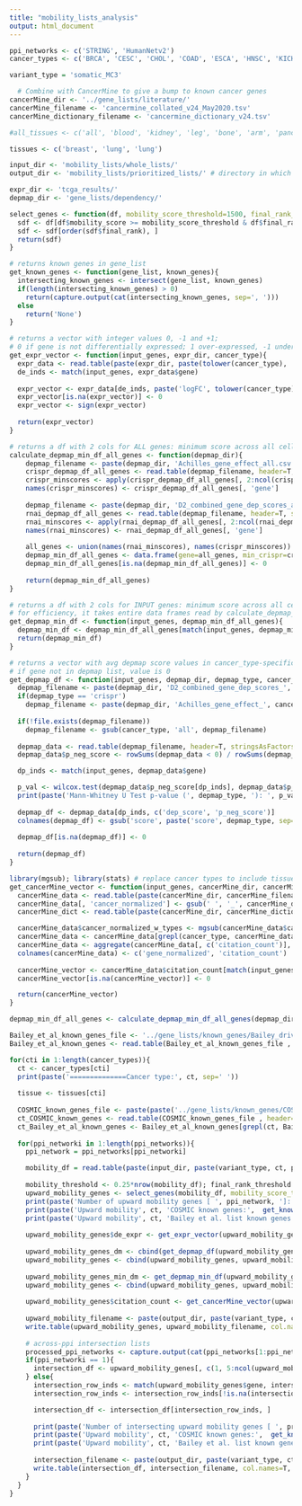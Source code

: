 ```yaml
---
title: "mobility_lists_analysis"
output: html_document
---
```


```r
ppi_networks <- c('STRING', 'HumanNetv2')
cancer_types <- c('BRCA', 'CESC', 'CHOL', 'COAD', 'ESCA', 'HNSC', 'KICH', 'KIRC', 'KIRP', 'LIHC', 'LUAD', 'LUSC', 'PRAD', 'READ', 'STAD', 'THCA', 'UCEC')

variant_type = 'somatic_MC3'

  # Combine with CancerMine to give a bump to known cancer genes
cancerMine_dir <- '../gene_lists/literature/'
cancerMine_filename <- 'cancermine_collated_v24_May2020.tsv'
cancerMine_dictionary_filename <- 'cancermine_dictionary_v24.tsv'

#all_tissues <- c('all', 'blood', 'kidney', 'leg', 'bone', 'arm', 'pancrea', 'uter', 'ovar', 'bone_marrow', 'lymph_node', 'head', 'neck', 'skin', 'thym', 'colo', 'rect', 'stomach', 'liver', 'lung', 'esophag', 'cervix', 'brain', 'bladder', 'testes', 'spinal', 'anus', 'peni', 'saliv', 'mouth', 'thyroid', 'intestine', 'muscle', 'heart', 'uterus', 'prosta', 'eye', 'vulva', 'bile_duct')

tissues <- c('breast', 'lung', 'lung')

input_dir <- 'mobility_lists/whole_lists/'
output_dir <- 'mobility_lists/prioritized_lists/' # directory in which resulting lists are saved

expr_dir <- 'tcga_results/'
depmap_dir <- 'gene_lists/dependency/'
```

```r
select_genes <- function(df, mobility_score_threshold=1500, final_rank_threshold=1000){
  sdf <- df[df$mobility_score >= mobility_score_threshold & df$final_rank <= final_rank_threshold, ]
  sdf <- sdf[order(sdf$final_rank), ]
  return(sdf)
}

# returns known genes in gene_list
get_known_genes <- function(gene_list, known_genes){
  intersecting_known_genes <- intersect(gene_list, known_genes)
  if(length(intersecting_known_genes) > 0)
    return(capture.output(cat(intersecting_known_genes, sep=', ')))
  else
    return('None')
}

# returns a vector with integer values 0, -1 and +1; 
# 0 if gene is not differentially expressed; 1 over-expressed, -1 underexpressed
get_expr_vector <- function(input_genes, expr_dir, cancer_type){
  expr_data <- read.table(paste(expr_dir, paste(tolower(cancer_type), 'expression', 'results.csv', sep='_'), sep=''), header=T, stringsAsFactors=F, sep=',') # DE genes
  de_inds <- match(input_genes, expr_data$gene)
  
  expr_vector <- expr_data[de_inds, paste('logFC', tolower(cancer_type), sep='_')]
  expr_vector[is.na(expr_vector)] <- 0
  expr_vector <- sign(expr_vector)
  
  return(expr_vector)
}

# returns a df with 2 cols for ALL genes: minimum score across all cell lines in RNAi and CRISPR screens
calculate_depmap_min_df_all_genes <- function(depmap_dir){
    depmap_filename <- paste(depmap_dir, 'Achilles_gene_effect_all.csv', sep='')
    crispr_depmap_df_all_genes <- read.table(depmap_filename, header=T, stringsAsFactors=F, sep=',')
    crispr_minscores <- apply(crispr_depmap_df_all_genes[, 2:ncol(crispr_depmap_df_all_genes)], 1, min)
    names(crispr_minscores) <- crispr_depmap_df_all_genes[, 'gene']
    
    depmap_filename <- paste(depmap_dir, 'D2_combined_gene_dep_scores_all.csv', sep='')
    rnai_depmap_df_all_genes <- read.table(depmap_filename, header=T, stringsAsFactors=F, sep=',')
    rnai_minscores <- apply(rnai_depmap_df_all_genes[, 2:ncol(rnai_depmap_df_all_genes)], 1, min)
    names(rnai_minscores) <- rnai_depmap_df_all_genes[, 'gene']
    
    all_genes <- union(names(rnai_minscores), names(crispr_minscores))
    depmap_min_df_all_genes <- data.frame(gene=all_genes, min_crispr=crispr_minscores[all_genes], min_rnai=rnai_minscores[all_genes])
    depmap_min_df_all_genes[is.na(depmap_min_df_all_genes)] <- 0
    
    return(depmap_min_df_all_genes)
}

# returns a df with 2 cols for INPUT genes: minimum score across all cell lines in RNAi and CRISPR screens
# for efficiency, it takes entire data frames read by calculate_depmap_min_df as input
get_depmap_min_df <- function(input_genes, depmap_min_df_all_genes){
  depmap_min_df <- depmap_min_df_all_genes[match(input_genes, depmap_min_df_all_genes[, 'gene']), c('min_crispr', 'min_rnai')]
  return(depmap_min_df)
}

# returns a vector with avg depmap score values in cancer_type-specific cell lines
# if gene not in depmap list, value is 0
get_depmap_df <- function(input_genes, depmap_dir, depmap_type, cancer_type){
  depmap_filename <- paste(depmap_dir, 'D2_combined_gene_dep_scores_', cancer_type, '.csv', sep='')
  if(depmap_type == 'crispr')
    depmap_filename <- paste(depmap_dir, 'Achilles_gene_effect_', cancer_type, '.csv', sep='')
  
  if(!file.exists(depmap_filename))
    depmap_filename <- gsub(cancer_type, 'all', depmap_filename)
  
  depmap_data <- read.table(depmap_filename, header=T, stringsAsFactors=F, sep=',')
  depmap_data$p_neg_score <- rowSums(depmap_data < 0) / rowSums(depmap_data != 0) # percentage of cell lines in which each gene has -ve value

  dp_inds <- match(input_genes, depmap_data$gene)

  p_val <- wilcox.test(depmap_data$p_neg_score[dp_inds], depmap_data$p_neg_score[setdiff(1:nrow(depmap_data), dp_inds)], alternative='greater')$p.value # p-value on whether selected genes statistically impact cell survival (i.e. have negative values in a large number of cell lines) more than remaining genes
  print(paste('Mann-Whitney U Test p-value (', depmap_type, '): ', p_val, sep=''))
  
  depmap_df <- depmap_data[dp_inds, c('dep_score', 'p_neg_score')]
  colnames(depmap_df) <- gsub('score', paste('score', depmap_type, sep='_'), colnames(depmap_df))
  
  depmap_df[is.na(depmap_df)] <- 0
  
  return(depmap_df)
}

library(mgsub); library(stats) # replace cancer types to include tissue name
get_cancerMine_vector <- function(input_genes, cancerMine_dir, cancerMine_filename, cancerMine_dictionary_filename, cancer_type){
  cancerMine_data <- read.table(paste(cancerMine_dir, cancerMine_filename, sep=''), header=T, quote="\"", stringsAsFactors=F, fill=T, sep='\t')
  cancerMine_data[, 'cancer_normalized'] <- gsub(' ', '_', cancerMine_data[, 'cancer_normalized'])
  cancerMine_dict <- read.table(paste(cancerMine_dir, cancerMine_dictionary_filename, sep=''), header=T, stringsAsFactors=F, fill=T, sep='\t')

  cancerMine_data$cancer_normalized_w_types <- mgsub(cancerMine_data$cancer_normalized, cancerMine_dict$from, cancerMine_dict$to) # add tissue and cancer types (i.e. could be done once and passed as parameter if speedup is needed)
  cancerMine_data <- cancerMine_data[grepl(cancer_type, cancerMine_data$cancer_normalized_w_types), ] # retain data of cancer type only
  cancerMine_data <- aggregate(cancerMine_data[, c('citation_count')], by=list(gene_normalized=cancerMine_data$gene_normalized), sum) # aggregate data frame
  colnames(cancerMine_data) <- c('gene_normalized', 'citation_count')
    
  cancerMine_vector <- cancerMine_data$citation_count[match(input_genes, cancerMine_data$gene_normalized)]
  cancerMine_vector[is.na(cancerMine_vector)] <- 0

  return(cancerMine_vector)
}
```

```r
depmap_min_df_all_genes <- calculate_depmap_min_df_all_genes(depmap_dir) # minumum crispr and rnai depscores for each gene in all cell lines (i.e. not only cancer type-specific ones)
```

```r
Bailey_et_al_known_genes_file <- '../gene_lists/known_genes/Bailey_driver_gene_list.csv'
Bailey_et_al_known_genes <- read.table(Bailey_et_al_known_genes_file , header=T, stringsAsFactors=F, sep=',')

for(cti in 1:length(cancer_types)){
  ct <- cancer_types[cti]
  print(paste('==============Cancer type:', ct, sep=' '))
  
  tissue <- tissues[cti]
  
  COSMIC_known_genes_file <- paste(paste('../gene_lists/known_genes/COSMIC_v90_membership', ct, variant_type, sep='_'), 'csv', sep='.')
  ct_COSMIC_known_genes <- read.table(COSMIC_known_genes_file , header=T, stringsAsFactors=F, sep=',')
  ct_Bailey_et_al_known_genes <- Bailey_et_al_known_genes[grepl(ct, Bailey_et_al_known_genes$Cancer),]
  
  for(ppi_networki in 1:length(ppi_networks)){
    ppi_network = ppi_networks[ppi_networki]

    mobility_df = read.table(paste(input_dir, paste(variant_type, ct, ppi_network, 'lcc', tolower(ct), 'mobility_list.csv', sep='_'), sep=''), header=F, col.names=c('gene', 'mobility_score', 'initial_rank', 'final_rank'), stringsAsFactors=F, sep=',')
    
    mobility_threshold <- 0.25*nrow(mobility_df); final_rank_threshold <- 1000 # pick genes that jumped up 25%+ ranks and ended up in top 1000 list
    upward_mobility_genes <- select_genes(mobility_df, mobility_score_threshold=mobility_threshold, final_rank_threshold=final_rank_threshold)
    print(paste('Number of upward mobility genes [ ', ppi_network, ']:', nrow(upward_mobility_genes), sep=' '))
    print(paste('Upward mobility', ct, 'COSMIC known genes:',  get_known_genes(upward_mobility_genes$gene, ct_COSMIC_known_genes$gene)))
    print(paste('Upward mobility', ct, 'Bailey et al. list known genes:',  get_known_genes(upward_mobility_genes$gene, ct_Bailey_et_al_known_genes$Gene)))
    
    upward_mobility_genes$de_expr <- get_expr_vector(upward_mobility_genes$gene, expr_dir, ct) # de genes column added
    
    upward_mobility_genes_dm <- cbind(get_depmap_df(upward_mobility_genes$gene, depmap_dir, 'crispr', ct), get_depmap_df(upward_mobility_genes$gene, depmap_dir, 'rnai', ct)) # avg cancer_type-specific depmap score and ratio of cell types in which the gene's depmap score is -ve, for both crispr and rnai
    upward_mobility_genes <- cbind(upward_mobility_genes, upward_mobility_genes_dm)
    
    upward_mobility_genes_min_dm <- get_depmap_min_df(upward_mobility_genes$gene, depmap_min_df_all_genes) # minimum dp gene scores across all cell lines added
    upward_mobility_genes <- cbind(upward_mobility_genes, upward_mobility_genes_min_dm)
    
    upward_mobility_genes$citation_count <- get_cancerMine_vector(upward_mobility_genes$gene, cancerMine_dir, cancerMine_filename, cancerMine_dictionary_filename, ct) # literature citation count column added 
      
    upward_mobility_filename <- paste(output_dir, paste(variant_type, ct, ppi_network, 'lcc', tolower(ct), 'prioritized_mobility_list.csv', sep='_'), sep='')
    write.table(upward_mobility_genes, upward_mobility_filename, col.names=T, row.names=F, quote=F, sep=',')
      
    # across-ppi intersection lists
    processed_ppi_networks <- capture.output(cat(ppi_networks[1:ppi_networki], sep='-'))
    if(ppi_networki == 1){
      intersection_df <- upward_mobility_genes[, c(1, 5:ncol(upward_mobility_genes))]
    } else{
      intersection_row_inds <- match(upward_mobility_genes$gene, intersection_df$gene)
      intersection_row_inds <- intersection_row_inds[!is.na(intersection_row_inds)] # indices of intersecting genes

      intersection_df <- intersection_df[intersection_row_inds, ]
      
      print(paste('Number of intersecting upward mobility genes [ ', processed_ppi_networks, ']:', nrow(intersection_df), sep=' '))
      print(paste('Upward mobility', ct, 'COSMIC known genes:',  get_known_genes(intersection_df$gene, ct_COSMIC_known_genes$gene)))
      print(paste('Upward mobility', ct, 'Bailey et al. list known genes:',  get_known_genes(intersection_df$gene, ct_Bailey_et_al_known_genes$Gene)))
      
      intersection_filename <- paste(output_dir, paste(variant_type, ct, processed_ppi_networks, 'lcc', tolower(ct), 'prioritized_mobility_list.csv', sep='_'), sep='')
      write.table(intersection_df, intersection_filename, col.names=T, row.names=F, quote=F, sep=',')
    }
  }
}
```
